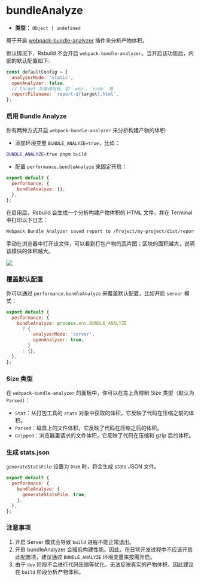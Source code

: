 # bundleAnalyze

- **类型：** `Object | undefined`

用于开启 [webpack-bundle-analyzer](https://github.com/webpack-contrib/webpack-bundle-analyzer) 插件来分析产物体积。

默认情况下，Rsbuild 不会开启 `webpack-bundle-analyzer`。当开启该功能后，内部的默认配置如下:

```js
const defaultConfig = {
  analyzerMode: 'static',
  openAnalyzer: false,
  // target 为编译目标，如 `web`、`node` 等
  reportFilename: `report-${target}.html`,
};
```

### 启用 Bundle Analyze

你有两种方式开启 `webpack-bundle-analyzer` 来分析构建产物的体积:

- 添加环境变量 `BUNDLE_ANALYZE=true`，比如：

```bash
BUNDLE_ANALYZE=true pnpm build
```

- 配置 `performance.bundleAnalyze` 来固定开启：

```js
export default {
  performance: {
    bundleAnalyze: {},
  },
};
```

在启用后，Rsbuild 会生成一个分析构建产物体积的 HTML 文件，并在 Terminal 中打印以下日志：

```bash
Webpack Bundle Analyzer saved report to /Project/my-project/dist/report-web.html
```

手动在浏览器中打开该文件，可以看到打包产物的瓦片图；区块的面积越大，说明该模块的体积越大。

![](https://lf3-static.bytednsdoc.com/obj/eden-cn/aphqeh7uhohpquloj/modern-js/mwa-build-analyze-8784f762c1ab0cb20935829d5f912c4c.png)

### 覆盖默认配置

你可以通过 `performance.bundleAnalyze` 来覆盖默认配置，比如开启 `server` 模式：

```js
export default {
  performance: {
    bundleAnalyze: process.env.BUNDLE_ANALYZE
      ? {
          analyzerMode: 'server',
          openAnalyzer: true,
        }
      : {},
  },
};
```

### Size 类型

在 `webpack-bundle-analyzer` 的面板中，你可以在左上角控制 Size 类型（默认为 `Parsed`）：

- `Stat`：从打包工具的 `stats` 对象中获取的体积，它反映了代码在压缩之前的体积。
- `Parsed`：磁盘上的文件体积，它反映了代码在压缩之后的体积。
- `Gzipped`：浏览器里请求的文件体积，它反映了代码在压缩和 gzip 后的体积。

### 生成 stats.json

`generateStatsFile` 设置为 true 时，将会生成 stats JSON 文件。

```js
export default {
  performance: {
    bundleAnalyze: {
      generateStatsFile: true,
    },
  },
};
```

### 注意事项

1. 开启 Server 模式会导致 `build` 进程不能正常退出。
2. 开启 bundleAnalyzer 会降低构建性能。因此，在日常开发过程中不应该开启此配置项，建议通过 `BUNDLE_ANALYZE` 环境变量来按需开启。
3. 由于 `dev` 阶段不会进行代码压缩等优化，无法反映真实的产物体积，因此建议在 `build` 阶段分析产物体积。
